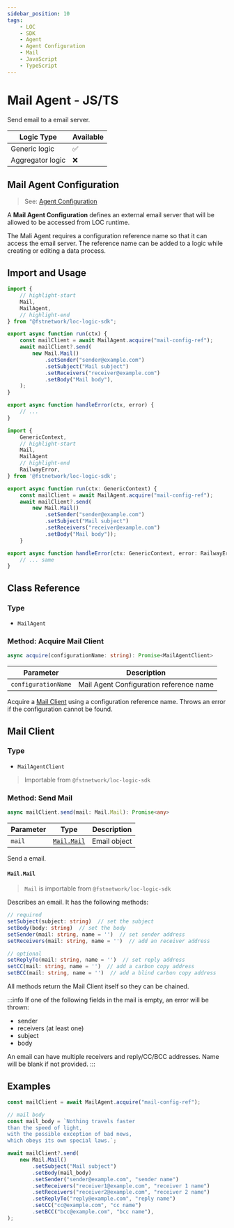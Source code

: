 ```yaml
---
sidebar_position: 10
tags:
    - LOC
    - SDK
    - Agent
    - Agent Configuration
    - Mail
    - JavaScript
    - TypeScript
---
```


# Mail Agent - JS/TS

Send email to a email server.

| Logic Type       | Available |
| ---------------- | --------- |
| Generic logic    | ✅        |
| Aggregator logic | ❌        |

## Mail Agent Configuration

> See: [Agent Configuration](/main/category/agent-configuration)

A **Mail Agent Configuration** defines an external email server that will be allowed to be accessed from LOC runtime.

The Mali Agent requires a configuration reference name so that it can access the email server. The reference name can be added to a logic while creating or editing a data process.

## Import and Usage


<Tabs>
  <TabItem value="js" label="JavaScript" default>

```javascript showLineNumbers
import {
    // highlight-start
    Mail,
    MailAgent,
    // highlight-end
} from "@fstnetwork/loc-logic-sdk";

export async function run(ctx) {
    const mailClient = await MailAgent.acquire("mail-config-ref");
    await mailClient?.send(
        new Mail.Mail()
            .setSender("sender@example.com")
            .setSubject("Mail subject")
            .setReceivers("receiver@example.com")
            .setBody("Mail body"),
    );
}

export async function handleError(ctx, error) {
    // ...
}
```

  </TabItem>
  <TabItem value="ts" label="TypeScript">

```typescript showLineNumbers
import {
    GenericContext,
    // highlight-start
    Mail,
    MailAgent
    // highlight-end
    RailwayError,
} from '@fstnetwork/loc-logic-sdk';

export async function run(ctx: GenericContext) {
    const mailClient = await MailAgent.acquire("mail-config-ref");
    await mailClient?.send(
        new Mail.Mail()
            .setSender("sender@example.com")
            .setSubject("Mail subject")
            .setReceivers("receiver@example.com")
            .setBody("Mail body"));
    }

export async function handleError(ctx: GenericContext, error: RailwayError) {
    // ... same
}
```

  </TabItem>
</Tabs>

## Class Reference

### Type

-   `MailAgent`

### Method: Acquire Mail Client

```typescript
async acquire(configurationName: string): Promise<MailAgentClient>
```

| Parameter           | Description                             |
| ------------------- | --------------------------------------- |
| `configurationName` | Mail Agent Configuration reference name |

Acquire a [Mail Client](#mail-client) using a configuration reference name. Throws an error if the configuration cannot be found.

## Mail Client

### Type

-   `MailAgentClient`

> Importable from `@fstnetwork/loc-logic-sdk`

### Method: Send Mail

```typescript
async mailClient.send(mail: Mail.Mail): Promise<any>
```

| Parameter | Type                                        | Description  |
| --------- | ------------------------------------------- | ------------ |
| `mail`    | [`Mail.Mail`](/sdk-ts/agents/mail#mailmail) | Email object |

Send a email.

#### `Mail.Mail`

> `Mail` is importable from `@fstnetwork/loc-logic-sdk`

Describes an email. It has the following methods:

```typescript
// required
setSubject(subject: string)  // set the subject
setBody(body: string)  // set the body
setSender(mail: string, name = '')  // set sender address
setReceivers(mail: string, name = '')  // add an receiver address

// optional
setReplyTo(mail: string, name = '')  // set reply address
setCC(mail: string, name = '')  // add a carbon copy address
setBCC(mail: string, name = '')  // add a blind carbon copy address
```

All methods return the Mail Client itself so they can be chained.

:::info
If one of the following fields in the mail is empty, an error will be thrown:

-   sender
-   receivers (at least one)
-   subject
-   body

An email can have multiple receivers and reply/CC/BCC addresses. Name will be blank if not provided.
:::

## Examples

```typescript showLineNumbers
const mailClient = await MailAgent.acquire("mail-config-ref");

// mail body
const mail_body = `Nothing travels faster 
than the speed of light, 
with the possible exception of bad news, 
which obeys its own special laws.`;

await mailClient?.send(
    new Mail.Mail()
        .setSubject("Mail subject")
        .setBody(mail_body)
        .setSender("sender@example.com", "sender name")
        .setReceivers("receiver1@example.com", "receiver 1 name")
        .setReceivers("receiver2@example.com", "receiver 2 name")
        .setReplyTo("reply@example.com", "reply name")
        .setCC("cc@example.com", "cc name")
        .setBCC("bcc@example.com", "bcc name"),
);
```
